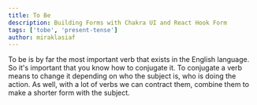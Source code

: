 ```yaml
---
title: To Be
description: Building Forms with Chakra UI and React Hook Form
tags: ['tobe', 'present-tense']
author: miraklasiaf
---
```


To be is by far the most important verb that exists in the English language. So it's
important that you know how to conjugate it. To conjugate a verb means to change it
depending on who the subject is, who is doing the action. As well, with a lot of verbs we can
contract them, combine them to make a shorter form with the subject.
